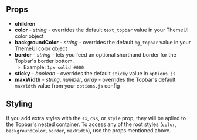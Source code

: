 
<Title type="topbar" title="Topbar">
  The Topbar is a status bar that sits above the header. You can use this to
  display things like announcements, social media accounts, promotions, or
  recent blog posts.
</Title>

## Props

- **children**
- **color** - _string_ - overrides the default `text_topbar` value in your ThemeUI color object
- **backgroundColor** - _string_ - overrides the default `bg_topbar` value in your ThemeUI color object
- **border** - _string_ - lets you feed an optional shorthand border for the Topbar's border bottom.
  - Example: `1px solid #000`
- **sticky** - _boolean_ - overrides the default `sticky` value in `options.js`
- **maxWidth** - _string_, _number_, _array_ - overrides the Topbar's default `maxWidth` value from your `options.js` config

## Styling

If you add extra styles with the `sx`, `css`, or `style` prop, they will be aplied to the Topbar's nested container. To access any of the root styles (`color`, `backgroundColor`, `border`, `maxWidth`), use the props mentioned above.

<PageLink path="/components/header" label="Header" />
